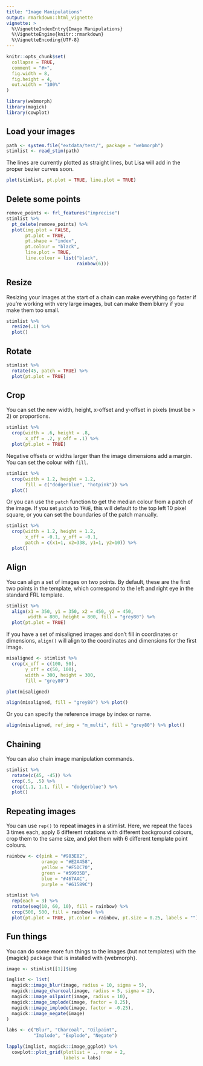 ```yaml
---
title: "Image Manipulations"
output: rmarkdown::html_vignette
vignette: >
  %\VignetteIndexEntry{Image Manipulations}
  %\VignetteEngine{knitr::rmarkdown}
  %\VignetteEncoding{UTF-8}
---
```


```r
knitr::opts_chunk$set(
  collapse = TRUE,
  comment = "#>",
  fig.width = 8,
  fig.height = 4,
  out.width = "100%"
)
```

```r
library(webmorph)
library(magick)
library(cowplot)
```


## Load your images

```r
path <- system.file("extdata/test/", package = "webmorph")
stimlist <- read_stim(path)
```

The lines are currently plotted as straight lines, but Lisa will add in the proper bezier curves soon.

```r
plot(stimlist, pt.plot = TRUE, line.plot = TRUE)
```


## Delete some points

```r

remove_points <- frl_features("imprecise")
stimlist %>%
  pt_delete(remove_points) %>%
  plot(img.plot = FALSE,
       pt.plot = TRUE,
       pt.shape = "index", 
       pt.colour = "black", 
       line.plot = TRUE, 
       line.colour = list("black",
                          rainbow(6)))
```

## Resize

Resizing your images at the start of a chain can make everything go faster if you're working with very large images, but can make them blurry if you make them too small.

```r
stimlist %>%
  resize(.1) %>%
  plot()
```


## Rotate

```r
stimlist %>%
  rotate(45, patch = TRUE) %>%
  plot(pt.plot = TRUE)
```


## Crop

You can set the new width, height, x-offset and y-offset in pixels (must be > 2) or proportions.

```r
stimlist %>%
  crop(width = .6, height = .8, 
       x_off = .2, y_off = .1) %>%
  plot(pt.plot = TRUE)
```

Negative offsets or widths larger than the image dimensions add a margin. You can set the colour with `fill`.

```r
stimlist %>%
  crop(width = 1.2, height = 1.2, 
       fill = c("dodgerblue", "hotpink")) %>%
  plot()
```

Or you can use the `patch` function to get the median colour from a patch of the image. If you set `patch` to `TRUE`, this will default to the top left 10 pixel square, or you can set the boundaries of the patch manually.

```r
stimlist %>%
  crop(width = 1.2, height = 1.2, 
       x_off = -0.1, y_off = -0.1,
       patch = c(x1=1, x2=338, y1=1, y2=10)) %>%
  plot()
```

## Align

You can align a set of images on two points. By default, these are the first two points in the template, which correspond to the left and right eye in the standard FRL template.

```r
stimlist %>%
  align(x1 = 350, y1 = 350, x2 = 450, y2 = 450,
        width = 800, height = 800, fill = "grey80") %>%
  plot(pt.plot = TRUE)
```

If you have a set of misaligned images and don't fill in coordinates or dimensions, `align()` will align to the coordinates and dimensions for the first image.

```r

misaligned <- stimlist %>%
  crop(x_off = c(100, 50), 
       y_off = c(50, 100), 
       width = 300, height = 300,
       fill = "grey80")

plot(misaligned)
```


```r
align(misaligned, fill = "grey80") %>% plot()
```

Or you can specify the reference image by index or name.

```r
align(misaligned, ref_img = "m_multi", fill = "grey80") %>% plot()
```


## Chaining

You can also chain image manipulation commands. 

```r
stimlist %>%
  rotate(c(45, -45)) %>%
  crop(.5, .5) %>%
  crop(1.1, 1.1, fill = "dodgerblue") %>%
  plot()
```

## Repeating images

You can use `rep()` to repeat images in a stimlist. Here, we repeat the faces 3 times each, apply 6 different rotations with different background colours, crop them to the same size, and plot them with 6 different template point colours.

```r

rainbow <- c(pink = "#983E82",
             orange = "#E2A458",
             yellow = "#F5DC70",
             green = "#59935B",
             blue = "#467AAC",
             purple = "#61589C")

stimlist %>%
  rep(each = 3) %>%
  rotate(seq(10, 60, 10), fill = rainbow) %>%
  crop(500, 500, fill = rainbow) %>%
  plot(pt.plot = TRUE, pt.color = rainbow, pt.size = 0.25, labels = "")
```


## Fun things

You can do some more fun things to the images (but not templates) with the {magick} package that is installed with {webmorph}.

```r
image <- stimlist[[1]]$img

imglist <- list(
  magick::image_blur(image, radius = 10, sigma = 5),
  magick::image_charcoal(image, radius = 5, sigma = 2),
  magick::image_oilpaint(image, radius = 10),
  magick::image_implode(image, factor = 0.25),
  magick::image_implode(image, factor = -0.25),
  magick::image_negate(image)
)

labs <- c("Blur", "Charcoal", "Oilpaint", 
          "Implode", "Explode", "Negate")

lapply(imglist, magick::image_ggplot) %>%
  cowplot::plot_grid(plotlist = ., nrow = 2,
                     labels = labs)

```
